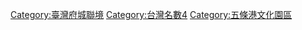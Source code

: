 [[Category:臺灣府城聯境|Category:臺灣府城聯境]]
[[Category:台灣名數4|Category:台灣名數4]]
[[Category:五條港文化園區|Category:五條港文化園區]]